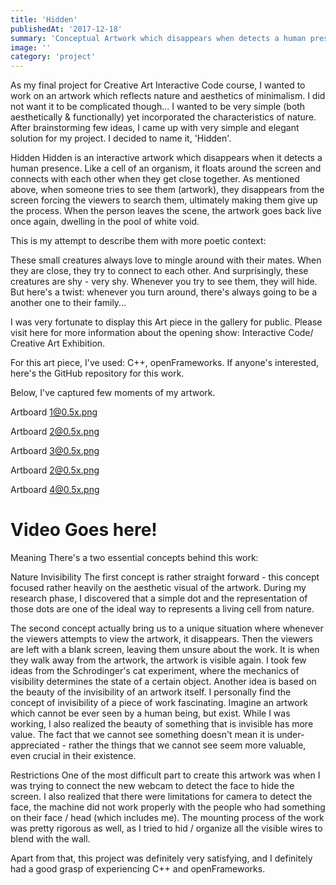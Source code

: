 ```yaml
---
title: 'Hidden'
publishedAt: '2017-12-18'
summary: 'Conceptual Artwork which disappears when detects a human presence 🎨'
image: ''
category: 'project'
---
```


As my final project for Creative Art Interactive Code course, I wanted to work on an artwork which reflects nature and aesthetics of minimalism. I did not want it to be complicated though... I wanted to be very simple (both aesthetically & functionally) yet incorporated the characteristics of nature. After brainstorming few ideas, I came up with very simple and elegant solution for my project. I decided to name it, 'Hidden'.

Hidden
Hidden is an interactive artwork which disappears when it detects a human presence. Like a cell of an organism, it floats around the screen and connects with each other when they get close together. As mentioned above, when someone tries to see them (artwork), they disappears from the screen forcing the viewers to search them, ultimately making them give up the process. When the person leaves the scene, the artwork goes back live once again, dwelling in the pool of white void.

This is my attempt to describe them with more poetic context:

These small creatures always love to mingle around with their mates. When they are close, they try to connect to each other. And surprisingly, these creatures are shy - very shy. Whenever you try to see them, they will hide. But here's a twist: whenever you turn around, there's always going to be a another one to their family...

I was very fortunate to display this Art piece in the gallery for public. Please visit here for more information about the opening show: Interactive Code/ Creative Art Exhibition.

For this art piece, I've used: C++, openFrameworks. If anyone's interested, here's the GitHub repository for this work.

Below, I've captured few moments of my artwork.

Artboard 1@0.5x.png

Artboard 2@0.5x.png

Artboard 3@0.5x.png

Artboard 2@0.5x.png

Artboard 4@0.5x.png

# Video Goes here!

Meaning
There's a two essential concepts behind this work:

Nature
Invisibility
The first concept is rather straight forward - this concept focused rather heavily on the aesthetic visual of the artwork. During my research phase, I discovered that a simple dot and the representation of those dots are one of the ideal way to represents a living cell from nature.

The second concept actually bring us to a unique situation where whenever the viewers attempts to view the artwork, it disappears. Then the viewers are left with a blank screen, leaving them unsure about the work. It is when they walk away from the artwork, the artwork is visible again. I took few ideas from the Schrodinger's cat experiment, where the mechanics of visibility determines the state of a certain object. Another idea is based on the beauty of the invisibility of an artwork itself. I personally find the concept of invisibility of a piece of work fascinating. Imagine an artwork which cannot be ever seen by a human being, but exist. While I was working, I also realized the beauty of something that is invisible has more value. The fact that we cannot see something doesn't mean it is under-appreciated - rather the things that we cannot see seem more valuable, even crucial in their existence.

Restrictions
One of the most difficult part to create this artwork was when I was trying to connect the new webcam to detect the face to hide the screen. I also realized that there were limitations for camera to detect the face, the machine did not work properly with the people who had something on their face / head (which includes me). The mounting process of the work was pretty rigorous as well, as I tried to hid / organize all the visible wires to blend with the wall.

Apart from that, this project was definitely very satisfying, and I definitely had a good grasp of experiencing C++ and openFrameworks.
